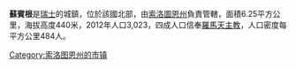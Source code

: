 '''蘇賓根'''是[[瑞士|瑞士]]的城鎮，位於該國北部，由[[索洛圖恩州|索洛圖恩州]]負責管轄，面積6.25平方公里，海拔高度440米，2012年人口3,023，四成人口信奉[[羅馬天主教|羅馬天主教]]，人口密度每平方公里484人。

{{Switzerland-geo-stub}}
[[Category:索洛图恩州的市镇|Category:索洛图恩州的市镇]]